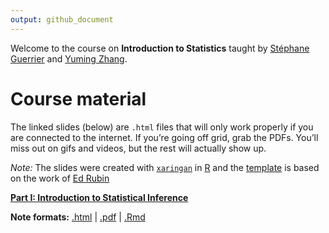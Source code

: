 ```yaml
---
output: github_document
---
```


Welcome to the course on **Introduction to Statistics** taught by [Stéphane Guerrier](https://stephaneguerrier.com/) and [Yuming Zhang](https://github.com/Yuming-Zhang).

# Course material

The linked slides (below) are `.html` files that will only work properly if you are connected to the internet. If you're going off grid, grab the PDFs. You'll miss out on gifs and videos, but the rest will actually show up.

*Note:* The slides were created with [`xaringan`](https://github.com/yihui/xaringan/wiki) in [R](cran.r-project.org) and the [template](https://github.com/edrubin/EC607S20) is based on the work of [Ed Rubin](https://edrub.in)

**[Part I: Introduction to Statistical Inference](https://raw.githack.com/stephaneguerrier/intro_stat/master/lecture1.html)**
 
**Note formats:** [.html](https://raw.githack.com/stephaneguerrier/intro_stat/master/lecture1.html) |
[.pdf](https://raw.githack.com/stephaneguerrier/intro_stat/master/lecture1.pdf) |
[.Rmd](https://raw.githack.com/stephaneguerrier/intro_stat/master/lecture1.Rmd)
